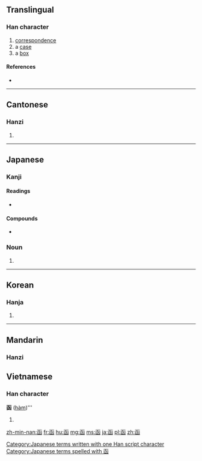 {{also|凾}}
==Translingual==

===Han character===
{{Han char|rn=17|rad=凵|as=06|sn=8|four=1077<sub>2</sub>|canj=山弓水 (UNE), 弓山水 (NUE)}}

# [[correspondence]]
# a [[case]]
# a [[box]]

====References====
* {{Han ref|kx=0135.160|dkj=01826|dj=0303.100|hdz=10309.090|uh=51FD|ud=20989|bh=A8E7|bd=43239}}

----

==Cantonese==

===Hanzi===
{{yue-hanzi|jyut=haam4|y=haam4}}

# {{defn|lang=yue|sort=凵06}}

----

==Japanese==

===Kanji===
{{ja-kanji|grade=|rs=凵06}}

====Readings====
* {{ja-readings|on=[[かん]] (kan)|kun=[[いれる]] (ireru), [[はこ]] (hako)}}

====Compounds====
* {{l|函館|tr=[[はこだて]], Hakodate}}

===Noun===
{{ja-noun|k|hira=はこ|rom=hako}} 

# {{alternative form of|箱|lang=ja}}

[[Category:Japanese terms written with one Han script character]]
[[Category:Japanese terms spelled with 函]]
----

==Korean==

===Hanja===
{{ko-hanja|hangeul=함|rv=ham|mr=ham}}

# {{defn|lang=ko|sort=凵06}}

----

==Mandarin==

===Hanzi===
{{cmn-hanzi|pin=[[hán]] ([[han2]])|wg=han<sup>2</sup>}}

==Vietnamese==

===Han character===
'''函''' ([[hàm]])'''


# {{defn|lang=cmn|sort=凵06}}

[[zh-min-nan:函]]
[[fr:函]]
[[hu:函]]
[[mg:函]]
[[ms:函]]
[[ja:函]]
[[pl:函]]
[[zh:函]]
